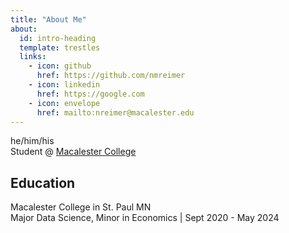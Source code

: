 ```yaml
---
title: "About Me"
about:
  id: intro-heading
  template: trestles
  links:
    - icon: github
      href: https://github.com/nmreimer
    - icon: linkedin
      href: https://google.com
    - icon: envelope
      href: mailto:nreimer@macalester.edu
---
```

:::{#intro-heading}

he/him/his  
Student @ <a href="https://www.macalester.edu/" target="_blank" rel="noopener">Macalester College</a>

## Education
Macalester College in St. Paul MN <br>
Major Data Science, Minor in Economics | Sept 2020 - May 2024



:::



